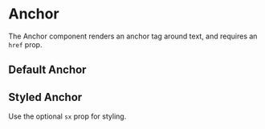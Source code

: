 
<Meta of={Stories} />

# Anchor

The Anchor component renders an anchor tag around text, and requires an `href` prop.

## Default Anchor

<Canvas of={Stories.Default} />

## Styled Anchor

Use the optional `sx` prop for styling.

<Canvas of={Stories.StyledAnchor} />
